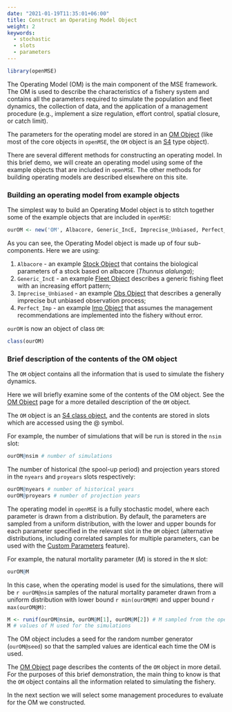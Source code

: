 ```yaml
---
date: "2021-01-19T11:35:01+06:00"
title: Construct an Operating Model Object
weight: 2
keywords:
  - stochastic
  - slots
  - parameters
---
```


```r
library(openMSE)
```

The Operating Model (OM) is the main component of the MSE framework.  The OM is used to describe the characteristics of a fishery system and contains all the parameters required to simulate the population and fleet dynamics, the collection of data, and the application of a management procedure (e.g., implement a size regulation, effort control, spatial closure, or catch limit). 

The parameters for the operating model are stored in an [OM Object](#OM-object) (like most of the core objects in `openMSE`, the `OM` object is an [S4](/faq/#what-are-s4-objects) type object).

There are several different methods for constructing an operating model. In this brief demo, we will create an operating model using some of the example objects that are included in `openMSE`. The other methods for building operating models are described elsewhere on this site.

### Building an operating model from example objects
The simplest way to build an Operating Model object is to stitch together some of the example objects that are included in `openMSE`: 

```r
ourOM <- new('OM', Albacore, Generic_IncE, Imprecise_Unbiased, Perfect_Imp)
```

As you can see, the Operating Model object is made up of four sub-components. Here we are using:

1. `Albacore` - an example [Stock Object](/object-stock) that contains the biological parameters of a stock based on albacore (*Thunnus alalunga*);
2. `Generic_IncE` - an example [Fleet Object](/object-fleet) describes a generic fishing fleet with an increasing effort pattern;
3. `Imprecise_Unbiased` - an example [Obs Object](/object-obs) that describes a generally imprecise but unbiased observation process;
4. `Perfect_Imp` - an example [Imp Object](/object-imp) that assumes the management recommendations are implemented into the fishery without error.

`ourOM` is now an object of class `OM`: 
```r
class(ourOM)
```

### Brief description of the contents of the OM object
The `OM` object contains all the information that is used to simulate the fishery dynamics.

Here we will briefly examine some of the contents of the OM object. See the [OM Object](/object-operating-model) page for a more detailed description of the `OM` object.

The `OM` object is an [S4 class object](/faq/#what-are-s4-objects), and the contents are stored in slots which are accessed using the @ symbol.

For example, the number of simulations that will be run is stored in the `nsim` slot:

```r
ourOM@nsim # number of simulations
```

The number of historical (the spool-up period) and projection years stored in the `nyears` and `proyears` slots respectively:

```r
ourOM@nyears # number of historical years
ourOM@proyears # number of projection years
```

The operating model in `openMSE` is a fully stochastic model, where each parameter is drawn from a distribution. By default, the parameters are sampled from a uniform distribution, with the lower and upper bounds for each parameter specified in the relevant slot in the `OM` object (alternative distributions, including correlated samples for multiple parameters, can be used with the [Custom Parameters](#custom-parameters) feature).  

For example, the natural mortality parameter (*M*) is stored in the `M` slot:

```r
ourOM@M
```

In this case, when the operating model is used for the simulations, there will be `r ourOM@nsim` samples of the natural mortality parameter drawn from a uniform distribution with lower bound `r min(ourOM@M)` and upper bound `r max(ourOM@M)`:

```r
M <- runif(ourOM@nsim, ourOM@M[1], ourOM@M[2]) # M sampled from the operating model
M # values of M used for the simulations
```

The OM object includes a seed for the random number generator (`ourOM@seed`) so that the sampled values are identical each time the OM is used.

The [OM Object](/object-operating-model) page describes the contents of the `OM` object in more detail. For the purposes of this brief demonstration, the main thing to know is that the `OM` object contains all the information related to simulating the fishery. 

In the next section we will select some management procedures to evaluate for the OM we constructed.

